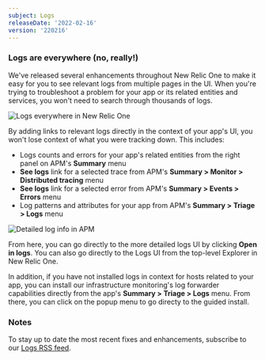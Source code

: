 ```yaml
---
subject: Logs
releaseDate: '2022-02-16'
version: '220216'
---
```


### Logs are everywhere (no, really!)

We've released several enhancements throughout New Relic One to make it easy for you to see relevant logs from multiple pages in the UI. When you're trying to troubleshoot a problem for your app or its related entities and services, you won't need to search through thousands of logs.

![Logs everywhere in New Relic One](./images/logs-rn0222.png "Logs everywhere in New Relic One")

By adding links to relevant logs directly in the context of your app's UI, you won't lose context of what you were tracking down.  This includes:

* Logs counts and errors for your app's related entities from the right panel on APM's **Summary** menu
* **See logs** link for a selected trace from APM's **Summary > Monitor > Distributed tracing** menu
* **See logs** link for a selected error from APM's **Summary > Events > Errors** menu
* Log patterns and attributes for your app from APM's **Summary > Triage > Logs** menu

![Detailed log info in APM](./images/logs-rn-triage.png "Detailed log info in APM")

From here, you can go directly to the more detailed logs UI by clicking **Open in logs**. You can also go directly  to the Logs UI from the top-level Explorer in New Relic One.

In addition, if you have not installed logs in context for hosts related to your app, you can install our infrastructure monitoring's log forwarder capabilities directly from the app's **Summary > Triage > Logs** menu. From there, you can click on the popup menu to go directy to the guided install.

### Notes

To stay up to date the most recent fixes and enhancements, subscribe to our [Logs RSS feed](/docs/release-notes/logs-release-notes/).
